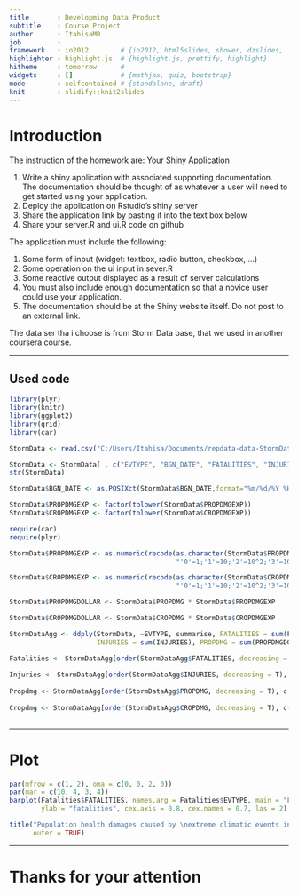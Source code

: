 ```yaml
---
title       : Developming Data Product
subtitle    : Course Project
author      : ItahisaMR
job         : 
framework   : io2012        # {io2012, html5slides, shower, dzslides, ...}
highlighter : highlight.js  # {highlight.js, prettify, highlight}
hitheme     : tomorrow      # 
widgets     : []            # {mathjax, quiz, bootstrap}
mode        : selfcontained # {standalone, draft}
knit        : slidify::knit2slides
---
```


# Introduction

The instruction of the homework are: Your Shiny Application

1. Write a shiny application with associated supporting documentation. The documentation should be thought of as whatever a user will need to get started using your application.
2. Deploy the application on Rstudio's shiny server
3. Share the application link by pasting it into the text box below
4. Share your server.R and ui.R code on github

The application must include the following:

1. Some form of input (widget: textbox, radio button, checkbox, ...)
2. Some operation on the ui input in sever.R
3. Some reactive output displayed as a result of server calculations
4. You must also include enough documentation so that a novice user could use your application.
5. The documentation should be at the Shiny website itself. Do not post to an external link.

The data ser tha i choose is from Storm Data base, that we used in another coursera course. 

---

## Used code

```r
library(plyr)
library(knitr)
library(ggplot2)
library(grid)
library(car)

StormData <- read.csv("C:/Users/Itahisa/Documents/repdata-data-StormData.csv", stringsAsFactors = FALSE, strip.white=TRUE, header=TRUE)                                        

StormData <- StormData[ , c("EVTYPE", "BGN_DATE", "FATALITIES", "INJURIES", "PROPDMG", "PROPDMGEXP", "CROPDMG", "CROPDMGEXP")]
str(StormData)  

StormData$BGN_DATE <- as.POSIXct(StormData$BGN_DATE,format="%m/%d/%Y %H:%M:%S")

StormData$PROPDMGEXP <- factor(tolower(StormData$PROPDMGEXP))
StormData$CROPDMGEXP <- factor(tolower(StormData$CROPDMGEXP))

require(car)
require(plyr)

StormData$PROPDMGEXP <- as.numeric(recode(as.character(StormData$PROPDMGEXP), 
                                          "'0'=1;'1'=10;'2'=10^2;'3'=10^3;'4'=10^4;'5'=10^5;'6'=10^6;'7'=10^7;'8'=10^8;'b'=10^9;'h'=10^2;'k'=10^3;'m'=10^6;'-'=0;'?'=0;'+'=0"))

StormData$CROPDMGEXP <- as.numeric(recode(as.character(StormData$CROPDMGEXP), 
                                          "'0'=1;'1'=10;'2'=10^2;'3'=10^3;'4'=10^4;'5'=10^5;'6'=10^6;'7'=10^7;'8'=10^8;'b'=10^9;'h'=10^2;'k'=10^3;'m'=10^6;'-'=0;'?'=0;'+'=0"))

StormData$PROPDMGDOLLAR <- StormData$PROPDMG * StormData$PROPDMGEXP

StormData$CROPDMGDOLLAR <- StormData$CROPDMG * StormData$CROPDMGEXP

StormDataAgg <- ddply(StormData, ~EVTYPE, summarise, FATALITIES = sum(FATALITIES), 
                      INJURIES = sum(INJURIES), PROPDMG = sum(PROPDMGDOLLAR), CROPDMG = sum(CROPDMGDOLLAR))

Fatalities <- StormDataAgg[order(StormDataAgg$FATALITIES, decreasing = T), c("EVTYPE", 
                                                                             "FATALITIES")][1:20, ]
Injuries <- StormDataAgg[order(StormDataAgg$INJURIES, decreasing = T), c("EVTYPE", 
                                                                         "INJURIES")][1:20, ]
Propdmg <- StormDataAgg[order(StormDataAgg$PROPDMG, decreasing = T), c("EVTYPE", 
                                                                       "PROPDMG")][1:20, ]
Cropdmg <- StormDataAgg[order(StormDataAgg$CROPDMG, decreasing = T), c("EVTYPE", 
                                                                       "CROPDMG")][1:20, ]

```

---

# Plot

```r
par(mfrow = c(1, 2), oma = c(0, 0, 2, 0))
par(mar = c(10, 4, 3, 4))
barplot(Fatalities$FATALITIES, names.arg = Fatalities$EVTYPE, main = "Fatalities", 
        ylab = "fatalities", cex.axis = 0.8, cex.names = 0.7, las = 2)

title("Population health damages caused by \nextreme climatic events in United States", 
      outer = TRUE)
```


---

# Thanks for your attention


